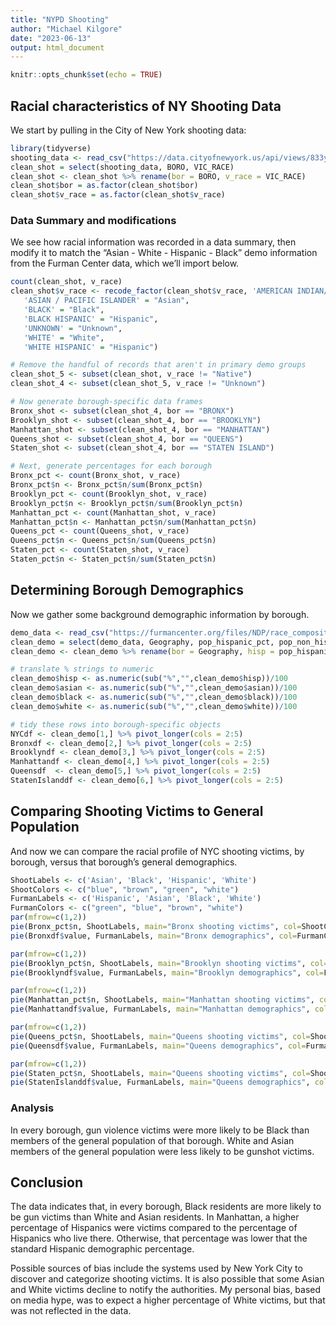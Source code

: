 ---
title: "NYPD Shooting"
author: "Michael Kilgore"
date: "2023-06-13"
output: html_document
---

```{r setup, include=FALSE}
knitr::opts_chunk$set(echo = TRUE)
```

## Racial characteristics of NY Shooting Data

We start by pulling in the City of New York shooting data:

```{r importData}
library(tidyverse)
shooting_data <- read_csv("https://data.cityofnewyork.us/api/views/833y-fsy8/rows.csv?accessType=DOWNLOAD")
clean_shot = select(shooting_data, BORO, VIC_RACE)
clean_shot <- clean_shot %>% rename(bor = BORO, v_race = VIC_RACE)
clean_shot$bor = as.factor(clean_shot$bor)
clean_shot$v_race = as.factor(clean_shot$v_race)
```

### Data Summary and modifications
We see how racial information was recorded in a data summary, 
then modify it to match
the "Asian - White - Hispanic - Black" demo information from the
Furman Center data, which we'll import below.

```{r simplify_race}
count(clean_shot, v_race)
clean_shot$v_race <- recode_factor(clean_shot$v_race, 'AMERICAN INDIAN/ALASKAN NATIVE' = "Native",
   'ASIAN / PACIFIC ISLANDER' = "Asian", 
   'BLACK' = "Black", 
   'BLACK HISPANIC' = "Hispanic",
   'UNKNOWN' = "Unknown", 
   'WHITE' = "White", 
   'WHITE HISPANIC' = "Hispanic")

# Remove the handful of records that aren't in primary demo groups
clean_shot_5 <- subset(clean_shot, v_race != "Native")
clean_shot_4 <- subset(clean_shot_5, v_race != "Unknown")

# Now generate borough-specific data frames
Bronx_shot <- subset(clean_shot_4, bor == "BRONX")
Brooklyn_shot <- subset(clean_shot_4, bor == "BROOKLYN")
Manhattan_shot <- subset(clean_shot_4, bor == "MANHATTAN")
Queens_shot <- subset(clean_shot_4, bor == "QUEENS")
Staten_shot <- subset(clean_shot_4, bor == "STATEN ISLAND")

# Next, generate percentages for each borough
Bronx_pct <- count(Bronx_shot, v_race)
Bronx_pct$n <- Bronx_pct$n/sum(Bronx_pct$n)
Brooklyn_pct <- count(Brooklyn_shot, v_race)
Brooklyn_pct$n <- Brooklyn_pct$n/sum(Brooklyn_pct$n)
Manhattan_pct <- count(Manhattan_shot, v_race)
Manhattan_pct$n <- Manhattan_pct$n/sum(Manhattan_pct$n)
Queens_pct <- count(Queens_shot, v_race)
Queens_pct$n <- Queens_pct$n/sum(Queens_pct$n)
Staten_pct <- count(Staten_shot, v_race)
Staten_pct$n <- Staten_pct$n/sum(Staten_pct$n)
```
## Determining Borough Demographics

Now we gather some background demographic information by borough.

```{r get_demo_data}
demo_data <- read_csv("https://furmancenter.org/files/NDP/race_composition_data.csv")
clean_demo = select(demo_data, Geography, pop_hispanic_pct, pop_non_hispanic_asian_pct, pop_non_hispanic_black_pct, pop_non_hispanic_white_pct)
clean_demo <- clean_demo %>% rename(bor = Geography, hisp = pop_hispanic_pct, asian = pop_non_hispanic_asian_pct, black = pop_non_hispanic_black_pct, white = pop_non_hispanic_white_pct)

# translate % strings to numeric
clean_demo$hisp <- as.numeric(sub("%","",clean_demo$hisp))/100
clean_demo$asian <- as.numeric(sub("%","",clean_demo$asian))/100
clean_demo$black <- as.numeric(sub("%","",clean_demo$black))/100
clean_demo$white <- as.numeric(sub("%","",clean_demo$white))/100

# tidy these rows into borough-specific objects
NYCdf <- clean_demo[1,] %>% pivot_longer(cols = 2:5)
Bronxdf <- clean_demo[2,] %>% pivot_longer(cols = 2:5)
Brooklyndf <- clean_demo[3,] %>% pivot_longer(cols = 2:5)
Manhattandf <- clean_demo[4,] %>% pivot_longer(cols = 2:5)
Queensdf  <- clean_demo[5,] %>% pivot_longer(cols = 2:5)
StatenIslanddf <- clean_demo[6,] %>% pivot_longer(cols = 2:5)
```

## Comparing Shooting Victims to General Population

And now we can compare the racial profile of NYC shooting victims,
by borough, versus that borough's general demographics.

```{r plot_pies}
ShootLabels <- c('Asian', 'Black', 'Hispanic', 'White')
ShootColors <- c("blue", "brown", "green", "white")
FurmanLabels <- c('Hispanic', 'Asian', 'Black', 'White')
FurmanColors <- c("green", "blue", "brown", "white")
par(mfrow=c(1,2))
pie(Bronx_pct$n, ShootLabels, main="Bronx shooting victims", col=ShootColors)
pie(Bronxdf$value, FurmanLabels, main="Bronx demographics", col=FurmanColors)

par(mfrow=c(1,2))
pie(Brooklyn_pct$n, ShootLabels, main="Brooklyn shooting victims", col=ShootColors)
pie(Brooklyndf$value, FurmanLabels, main="Brooklyn demographics", col=FurmanColors)

par(mfrow=c(1,2))
pie(Manhattan_pct$n, ShootLabels, main="Manhattan shooting victims", col=ShootColors)
pie(Manhattandf$value, FurmanLabels, main="Manhattan demographics", col=FurmanColors)

par(mfrow=c(1,2))
pie(Queens_pct$n, ShootLabels, main="Queens shooting victims", col=ShootColors)
pie(Queensdf$value, FurmanLabels, main="Queens demographics", col=FurmanColors)

par(mfrow=c(1,2))
pie(Staten_pct$n, ShootLabels, main="Queens shooting victims", col=ShootColors)
pie(StatenIslanddf$value, FurmanLabels, main="Queens demographics", col=FurmanColors)

```
### Analysis

In every borough, gun violence victims were more likely to be Black than members of the general population of that borough. White and Asian members of the general population were less likely to be gunshot victims.

## Conclusion

The data indicates that, in every borough, Black residents are more likely to be gun victims than White and Asian residents. In Manhattan, a higher percentage of Hispanics were victims compared to the percentage of Hispanics who live there. Otherwise, that percentage was lower that the standard Hispanic demographic percentage.

Possible sources of bias include the systems used by New York City to discover and categorize shooting victims. It is also possible that some Asian and White victims decline to notify the authorities. My personal bias, based on media hype, was to expect a higher percentage of White victims, but that was not reflected in the data.
